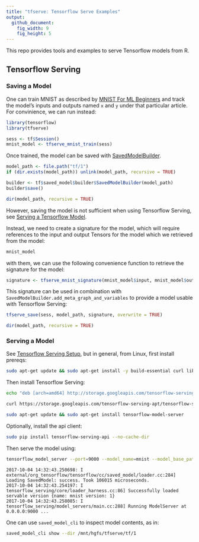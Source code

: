 ```yaml
---
title: "tfserve: Tensorflow Serve Examples"
output:
  github_document:
    fig_width: 9
    fig_height: 5
---
```


This repo provides tools and examples to serve Tensorflow models from R.

## Tensorflow Serving

### Saving a Model

One can train MNIST as described by [MNIST For ML Beginners](https://tensorflow.rstudio.com/tensorflow/articles/tutorial_mnist_beginners.html) and track
the model's inputs and outputs named `x` and `y` under that particular article. For convinience, we can
run instead:

```r
library(tensorflow)
library(tfserve)

sess <- tf$Session()
mnist_model <- tfserve_mnist_train(sess)
```

Once trained, the model can be saved with [SavedModelBuilder](https://www.tensorflow.org/api_docs/python/tf/saved_model/builder/SavedModelBuilder).

```r
model_path <- file.path("tf/1")
if (dir.exists(model_path)) unlink(model_path, recursive = TRUE)

builder <- tf$saved_model$builder$SavedModelBuilder(model_path)
builder$save()

dir(model_path, recursive = TRUE)
```

However, saving the model is not sufficient when using Tensorflow Serving, see [Serving a Tensorflow Model](https://www.tensorflow.org/serving/serving_basic).

Instead, we need to create a signature for the model, which will require references to the
input and output Tensors for the model which we retrieved from the model:

```r
mnist_model
```

with them, we can use the following convenience function to retrieve the signature for the model:

```r
signature <- tfserve_mnist_signature(mnist_model$input, mnist_model$output)
```

This signature can be used in combination with `SavedModelBuilder.add_meta_graph_and_variables` to
provide a model usable with Tensorflow Serving:

```r
tfserve_save(sess, model_path, signature, overwrite = TRUE)

dir(model_path, recursive = TRUE)
```

### Serving a Model

See [Tensorflow Serving Setup](https://www.tensorflow.org/serving/setup#installing_using_apt-get), but in general, from Linux, first install prereqs:

```bash
sudo apt-get update && sudo apt-get install -y build-essential curl libcurl3-dev git libfreetype6-dev libpng12-dev libzmq3-dev pkg-config python-dev python-numpy python-pip software-properties-common swig zip zlib1g-dev
```

Then install Tensorflow Serving:

```bash
echo "deb [arch=amd64] http://storage.googleapis.com/tensorflow-serving-apt stable tensorflow-model-server tensorflow-model-server-universal" | sudo tee /etc/apt/sources.list.d/tensorflow-serving.list

curl https://storage.googleapis.com/tensorflow-serving-apt/tensorflow-serving.release.pub.gpg | sudo apt-key add -

sudo apt-get update && sudo apt-get install tensorflow-model-server
```

Optionally, install the api client:

```bash
sudo pip install tensorflow-serving-api --no-cache-dir
```

Then serve the model using:

```bash
tensorflow_model_server --port=9000 --model_name=mnist --model_base_path=/mnt/hgfs/tfserve/tf/
```

```
2017-10-04 14:32:43.250698: I external/org_tensorflow/tensorflow/cc/saved_model/loader.cc:284] Loading SavedModel: success. Took 106015 microseconds.
2017-10-04 14:32:43.254197: I tensorflow_serving/core/loader_harness.cc:86] Successfully loaded servable version {name: mnist version: 1}
2017-10-04 14:32:43.258085: I tensorflow_serving/model_servers/main.cc:288] Running ModelServer at 0.0.0.0:9000 ...
```

One can use `saved_model_cli` to inspect model contents, as in:

```bash
saved_model_cli show --dir /mnt/hgfs/tfserve/tf/1
```
